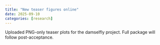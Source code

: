 ```yaml
---
title: "New teaser figures online"
date: 2025-09-10
categories: [research]
---
```


Uploaded PNG-only teaser plots for the damselfly project. Full package will follow post-acceptance.

